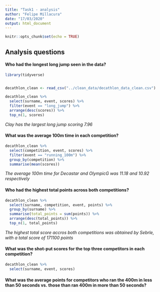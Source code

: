 ```yaml
---
title: "Task1 - analysis"
author: "Felipe Millacura"
date: "17/03/2020"
output: html_document
---
```


```r
knitr::opts_chunk$set(echo = TRUE)
```


<!-- You should then have a separate script in the documentation_and_analysis folder containing your analysis code and/or markdown documentation. This will be a .Rmd file. -->

## Analysis questions

#### Who had the longest long jump seen in the data?

```r
library(tidyverse)


decathlon_clean <- read_csv("../clean_data/decathlon_data_clean.csv")
```

```r
decathlon_clean %>% 
  select(surname, event, scores) %>% 
  filter(event == "long_jump") %>% 
  arrange(desc(scores)) %>% 
  top_n(1, scores)


```


*Clay has the largest long jump scoring 7.96*



#### What was the average 100m time in each competition?

```r
decathlon_clean %>% 
  select(competition, event, scores) %>% 
  filter(event == "running_100m") %>% 
  group_by(competition) %>% 
  summarise(mean(scores))


```

*The average 100m time for Decastar and OlympicG was 11.18 and 10.92 respectively*

#### Who had the highest total points across both competitions?

```r
decathlon_clean %>% 
  select(surname, competition, event, points) %>% 
  group_by(surname) %>% 
  summarise(total_points = sum(points)) %>% 
  arrange(desc(total_points)) %>% 
  top_n(1, total_points)


```

*The highest total score accros both competitions was obtained by Sebrle, with a total score of 171100 points*

#### What was the shot-put scores for the top three competitors in each competition?

```r
decathlon_clean %>% 
  select(surname, event, scores)
```


#### What was the average points for competitors who ran the 400m in less than 50 seconds vs. those than ran 400m in more than 50 seconds?






<!-- ## R Markdown -->

<!-- This is an R Markdown document. Markdown is a simple formatting syntax for authoring HTML, PDF, and MS Word documents. For more details on using R Markdown see <http://rmarkdown.rstudio.com>. -->

<!-- When you click the **Knit** button a document will be generated that includes both content as well as the output of any embedded R code chunks within the document. You can embed an R code chunk like this: -->

<!-- ```{r cars} -->
<!-- summary(cars) -->
<!-- ``` -->

<!-- ## Including Plots -->

<!-- You can also embed plots, for example: -->

<!-- ```{r pressure, echo=FALSE} -->
<!-- plot(pressure) -->
<!-- ``` -->

<!-- Note that the `echo = FALSE` parameter was added to the code chunk to prevent printing of the R code that generated the plot. -->
